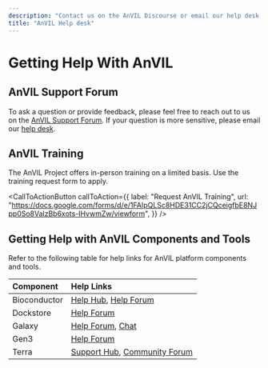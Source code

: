 ```yaml
---
description: "Contact us on the AnVIL Discourse or email our help desk."
title: "AnVIL Help desk"
---
```


# Getting Help With AnVIL

## AnVIL Support Forum

To ask a question or provide feedback, please feel free to reach out to us on the [AnVIL Support Forum]({anvilHelpURL}). If your question is more sensitive, please email our [help desk]({anvilHelp}).

## AnVIL Training

The AnVIL Project offers in-person training on a limited basis. Use the training request form to apply.

<CallToActionButton
  callToAction={{
    label: "Request AnVIL Training",
    url: "https://docs.google.com/forms/d/e/1FAIpQLSc8HDE31CC2jCQceigfbE8NJpp0So8ValzBb6xots-IHvwmZw/viewform",
  }}
/>

## Getting Help with AnVIL Components and Tools

Refer to the following table for help links for AnVIL platform components and tools.

| Component    | Help Links                                                                                                                |
|:-------------|:--------------------------------------------------------------------------------------------------------------------------|
| Bioconductor | [Help Hub](http://bioconductor.org/help/), [Help Forum](https://support.bioconductor.org/)                                |
| Dockstore    | [Help Forum](https://discuss.dockstore.org/)                                                                              |
| Galaxy       | [Help Forum](https://help.galaxyproject.org/), [Chat](https://gitter.im/galaxyproject)                                    |
| Gen3         | [Help Forum](https://forums.gen3.org/)                                                                                    |
| Terra        | [Support Hub](https://support.terra.bio/hc/en-us), [Community Forum](https://support.terra.bio/hc/en-us/community/topics) |
